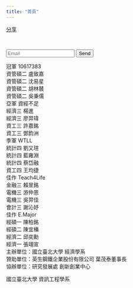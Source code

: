 ```yaml
---
title: "首頁"
---
```

<div id="fb-root"></div>
<script async defer crossorigin="anonymous" src="https://connect.facebook.net/zh_TW/sdk.js#xfbml=1&version=v4.0"></script>
<div class="fb-share-button" data-href="https://econhackathon.ntpu.edu.tw/index.html" data-layout="button" data-size="large"><a target="_blank" href="https://www.facebook.com/sharer/sharer.php?u=https%3A%2F%2Feconhackathon.ntpu.edu.tw%2Findex.html&amp;src=sdkpreparse" class="fb-xfbml-parse-ignore">分享</a></div>

<div class="line-it-button" data-lang="en" data-type="share-a" data-ver="3" data-url="https://shihhanchiu.github.io/WebsitePractice/" data-color="default" data-size="large" data-count="false" style="display: none;"></div>
 <script src="https://d.line-scdn.net/r/web/social-plugin/js/thirdparty/loader.min.js" async="async" defer="defer"></script><br>
 

<form name="submit-to-google-sheet">
  <input name="email" type="email" placeholder="Email" required>
  <button type="submit">Send</button>
</form>

<script>
  const scriptURL = "https://script.google.com/macros/s/AKfycbytnyb9BvaSK4aN13BEXcxb-6DD2gQon9tfhXVq_2Dj5433KD4/exec"
  const form = document.forms['submit-to-google-sheet']

  form.addEventListener('submit', e => {
    e.preventDefault()
    fetch(scriptURL, { method: 'POST', body: new FormData(form)})
      .then(response => console.log('Success!', response))
      .catch(error => console.error('Error!', error.message))
  })
</script>


冠軍 10617383<br>
資管碩二 盧致嘉<br>
資管碩二 沈易星<br>
資管碩二 胡林辳<br> 
資管碩二 吳秉儒<br>
亞軍 資經不足<br>
經濟三 楊進<br>
經濟三 廖羿瑋<br>
資工三 許嘉銘<br>
資工三 鄧鈞洲<br>
季軍 WTLL<br>
統計四 劉又瑄<br>
統計四 藍雍淵<br>
統計四 蔡岱融<br>
資工四 王均捷<br>
佳作 Teach4Life<br>
金融三 賴昱銘<br>
電機三 游仲恩<br>
電機三 吳羿佳<br>
會計三 謝沁妤<br>
佳作 E.Major<br>
經碩一 陳柏銘<br>
經碩二 陳宜榛<br>
經濟二 邱奕勳<br>
經濟一 張翊宣<br>
主辦單位：國立臺北大學 經濟學系<br>
贊助單位：英生鋼鐵企業股份有限公司 葉茂泰董事長<br>
協辦單位：研究發展處 創新創業中心<br>
<p>       國立臺北大學 資訊工程學系</p>